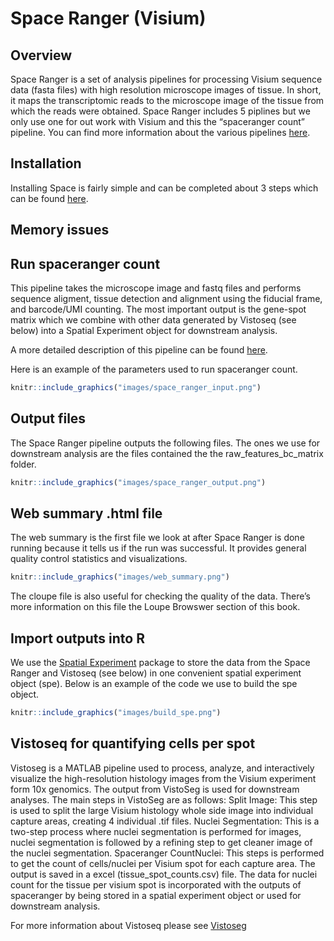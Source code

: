 # Space Ranger (Visium)


## Overview
Space Ranger is a set of analysis pipelines for processing Visium sequence data (fasta files) with high resolution microscope images of tissue. In short, it maps the transcriptomic reads to the microscope image of the tissue from which the reads were obtained. Space Ranger includes 5 piplines but we only use one for out work with Visium and this the "spaceranger count" pipeline. 
You can find more information about the various pipelines [here](https://support.10xgenomics.com/spatial-gene-expression/software/pipelines/latest/what-is-space-ranger).


## Installation

Installing Space is fairly simple and can be completed about 3 steps which can be found [here](https://support.10xgenomics.com/spatial-gene-expression/software/pipelines/latest/installation).


## Memory issues


## Run spaceranger count

This pipeline takes the microscope image and fastq files and performs sequence aligment, tissue detection and alignment using the fiducial frame, and barcode/UMI counting. The most important output is the gene-spot matrix which we combine with other data generated by Vistoseq (see below) into a Spatial Experiment object for downstream analysis. 

A more detailed description of this pipeline can be found [here](https://support.10xgenomics.com/spatial-gene-expression/software/pipelines/latest/using/count). 

Here is an example of the parameters used to run spaceranger count. 

```r
knitr::include_graphics("images/space_ranger_input.png")
```

## Output files

The Space Ranger pipeline outputs the following files. The ones we use for downstream analysis are the files contained the the raw_features_bc_matrix folder.  

```r
knitr::include_graphics("images/space_ranger_output.png")
```


## Web summary .html file

The web summary is the first file we look at after Space Ranger is done running because it tells us if the run was successful. It provides general quality control statistics and visualizations.  
```r
knitr::include_graphics("images/web_summary.png")
```
The cloupe file is also useful for checking the quality of the data. There's more information on this file the Loupe Browswer section of this book. 

## Import outputs into R

We use the [Spatial Experiment](https://bioconductor.org/packages/devel/bioc/html/SpatialExperiment.html) package to store the data from the Space Ranger and Vistoseq (see below) in one convenient spatial experiment object (spe). Below is an example of the code we use to build the spe object.

```r
knitr::include_graphics("images/build_spe.png")
```
## Vistoseq for quantifying cells per spot
Vistoseg is a MATLAB pipeline used to process, analyze, and interactively visualize the high-resolution histology images from the Visium experiment form 10x genomics. The output from VistoSeg is used for downstream analyses. The main steps in VistoSeg are as follows:
Split Image: This step is used to split the large Visium histology whole side image into individual capture areas, creating 4 individual .tif files.
Nuclei Segmentation: This is a two-step process where nuclei segmentation is performed for images, nuclei segmentation is followed by a refining step to get cleaner image of the nuclei segmentation.
Spaceranger
CountNuclei: This steps is performed to get the count of cells/nuclei per Visium spot for each capture area. The output is saved in a excel (tissue_spot_counts.csv) file.
The data for nuclei count for the tissue per visium spot is incorporated with the outputs of spaceranger by being stored in a spatial experiment object or used for downstream analysis.

For more information about Vistoseq please see [Vistoseg](http://research.libd.org/VistoSeg/index.html)
